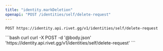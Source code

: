 ```yaml
---
title: "identity.markDeletion"
openapi: "POST /identities/self/delete-request"
---
```


```
POST https://identity.api.rivet.gg/v1/identities/self/delete-request
```


<RequestExample>
```bash curl
curl -X POST -d '@body.json' 'https://identity.api.rivet.gg/v1/identities/self/delete-request'
```
</RequestExample>
